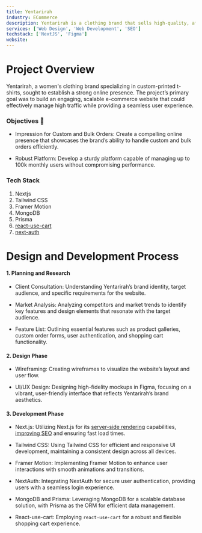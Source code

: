 ```yaml
---
title: Yentarirah
industry: ECommerce
description: Yentarirah is a clothing brand that sells high-quality, affordable clothing for the newer generation. They are known for their unique designs and high-quality materials.
services: ['Web Design', 'Web Development', 'SEO']
techstack: ['NextJS', 'Figma']
website:
---
```


# Project Overview

Yentarirah, a women's clothing brand specializing in custom-printed t-shirts, sought to establish a strong online presence. The project’s primary goal was to build an engaging, scalable e-commerce website that could effectively manage high traffic while providing a seamless user experience.

### Objectives 🎯

- Impression for Custom and Bulk Orders: Create a compelling online presence that showcases the brand’s ability to handle custom and bulk orders efficiently.

- Robust Platform: Develop a sturdy platform capable of managing up to 100k monthly users without compromising performance.

### Tech Stack

1. Nextjs
2. Tailwind CSS
3. Framer Motion
4. MongoDB
5. Prisma
6. [react-use-cart](https://www.npmjs.com/package/react-use-cart)
7. [next-auth](https://next-auth.js.org/)

# Design and Development Process

#### 1. Planning and Research

- Client Consultation: Understanding Yentarirah’s brand identity, target audience, and specific requirements for the website.

- Market Analysis: Analyzing competitors and market trends to identify key features and design elements that resonate with the target audience.

- Feature List: Outlining essential features such as product galleries, custom order forms, user authentication, and shopping cart functionality.

#### 2. Design Phase

- Wireframing: Creating wireframes to visualize the website’s layout and user flow.

- UI/UX Design: Designing high-fidelity mockups in Figma, focusing on a vibrant, user-friendly interface that reflects Yentarirah’s brand aesthetics.

#### 3. Development Phase

- Next.js: Utilizing Next.js for its [server-side rendering](https://nextjs.org/docs/app/building-your-application/rendering/server-components) capabilities, [improving SEO](https://vercel.com/blog/nextjs-seo-playbook) and ensuring fast load times.

- Tailwind CSS: Using Tailwind CSS for efficient and responsive UI development, maintaining a consistent design across all devices.

- Framer Motion: Implementing Framer Motion to enhance user interactions with smooth animations and transitions.

- NextAuth: Integrating NextAuth for secure user authentication, providing users with a seamless login experience.

- MongoDB and Prisma: Leveraging MongoDB for a scalable database solution, with Prisma as the ORM for efficient data management.

- React-use-cart: Employing `react-use-cart` for a robust and flexible shopping cart experience.
